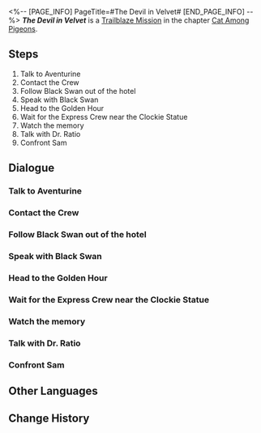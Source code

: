 <%-- [PAGE_INFO]
PageTitle=#The Devil in Velvet#
[END_PAGE_INFO] --%>
{{Stub|Dialogue.}}
{{Mission Infobox
|id            = 1030901
|title         = 
|image         = Mission The Devil in Velvet.png{{subst:void|<!--$UPLOAD:<<SpriteOutput/Chronicle/1030901.png>-<Mission The Devil in Velvet.png>-<Fate's Atlas Images>>-->}}
|type          = Trailblaze
|event_name    = 
|chapter       = Cat Among Pigeons
|requirements  = [[Trailblaze Mission]] ''[[Whodunit]]'' completed
|summary       = Using Robin's death as an excuse, Aventurine invites you to collaborate with him in bringing down The Family. It is not coercion, but a temptation with the promise of gain. Although he leaves you with enough room to decide, you know that one should not be hasty when it comes to decision-making.
|characters    = Trailblazer
|startLocation = [[Penacony]] - [[The Reverie (Dreamscape)]]
|world         = Penacony
|area          = The Reverie (Dreamscape)
|prev          = Whodunit
|next          = Lost Generation
|rewards       = Trailblaze EXP*600; Stellar Jade*80; Traveler's Guide*8; Clock Credits*300; Credit*50,000
}}
'''''The Devil in Velvet''''' is a [[Trailblaze Mission]] in the chapter [[Cat Among Pigeons]].

==Steps==
# Talk to Aventurine
# Contact the Crew
# Follow Black Swan out of the hotel
# Speak with Black Swan
# Head to the Golden Hour
# Wait for the Express Crew near the Clockie Statue
# Watch the memory
# Talk with Dr. Ratio
# Confront Sam

<!--
==Gameplay Notes==

--><!--
==Trial Character==

-->
==Dialogue==
{{Stub Dialogue}}

===Talk to Aventurine===
{{Mission Description|type=trailblaze|location=The Reverie (Dreamscape)|You have witnessed the truth that can "result in the collapse of Penacony" as mentioned by Aventurine... Robin's body starts to disintegrate from the crack in her chest and is eventually reduced to nothingness in the dream.<br />Aventurine seems to have something to say. Let's see what he has got up his sleeves.}}
{{Dialogue Start}}
:{{tx}}
{{Dialogue End}}

===Contact the Crew===
{{Mission Description|type=trailblaze|location=Golden Hour|update|Safe and sound, you return to the Golden Hour with a repertoire of information. If everything goes as planned, the Crew will surely be blown away after hearing your experiences... provided that you don't get tongue-tied.<br />Let's look forward to it.}}
{{Dialogue Start}}
:{{tx}}
{{Dialogue End}}

===Follow Black Swan out of the hotel===
{{Mission Description|type=trailblaze|location=The Reverie (Dreamscape)|update|Black Swan answers your questions and promises to escort you to the exit of the Memory Zone. Hopefully, she isn't up to any mischief this time... Or, do you secretly enjoy the little tricks she pulls?}}
{{Dialogue Start}}
:{{tx}}
{{Dialogue End}}

===Speak with Black Swan===
{{Mission Description|type=trailblaze|location=The Reverie (Dreamscape)|update|Using Robin's death as an excuse, Aventurine invites you to collaborate with him in bringing down The Family. It is not coercion, but a temptation with the promise of gain. Although he leaves you with enough room to decide, you know that one should not be hasty when it comes to decision-making.<br />You still have the chance to talk to Black Swan and ask for her advice before leaving the Memory Zone.}}
{{Dialogue Start}}
:{{tx}}
{{Dialogue End}}

===Head to the Golden Hour===
{{Mission Description|type=trailblaze|location=The Reverie (Dreamscape)|update|Black Swan answers your questions and promises to escort you to the exit of the Memory Zone. Hopefully, she isn't up to any mischief this time... Or, do you secretly enjoy the little tricks she pulls?}}
{{Dialogue Start}}
:{{tx}}
{{Dialogue End}}

===Wait for the Express Crew near the Clockie Statue===
{{Mission Description|type=trailblaze|location=Golden Hour|update|Safe and sound, you return to the Golden Hour with a repertoire of information. If everything goes as planned, the Crew will surely be blown away after hearing your experiences... provided that you don't get tongue-tied.<br />Let's look forward to it.}}
{{Dialogue Start}}
:{{tx}}
{{Dialogue End}}

===Watch the memory===
{{Mission Description|type=trailblaze|location=The Reverie (Dreamscape)|update|Aren't you curious about what took place on the other side of Penacony while you were waiting for the Crew? Now you have a chance to see it &mdash; This can't be explained by science, so just enjoy it.}}
{{Dialogue Start}}
:{{tx}}
{{Dialogue End}}

===Talk with Dr. Ratio===
{{Dialogue Start}}
:{{tx}}
{{Dialogue End}}

===Confront Sam===
{{Dialogue Start}}
:{{tx}}
{{Dialogue End}}

==Other Languages==
{{Other Languages
|en   = The Devil in Velvet
|zhs  = 天鹅绒里的恶魔
|zht  = 天鵝絨裡的惡魔
|ja   = ベルベットの中の悪魔
|ko   = 벨벳의 악마
|es   = El diablo de terciopelo
|fr   = Le diable en velours
|ru   = Дьявол в бархате
|th   = ปีศาจในผ้ากำมะหยี่
|vi   = Ác Ma Đội Lốt Thiên Nga
|de   = Der Teufel in Samt
|id   = Iblis Berbalut Beludru
|pt   = O Diabo em Veludo
}}

==Change History==
{{Change History|2.1}}
